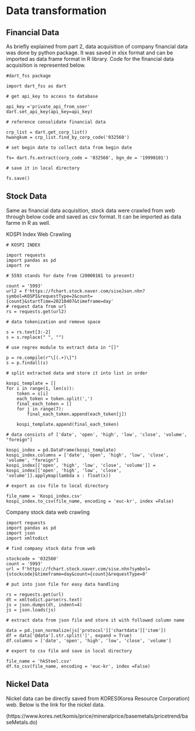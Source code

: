 # Data transformation


## Financial Data

As briefly explained from part 2, data acquisition of company financial data
was done by python package. It was saved in xlsx format and can be imported as
data frame format in R library. Code for the financial data acquisition is represented below. 


```{}
#dart_fss package

import dart_fss as dart

# get api_key to access to database

api_key ='private_api_from_user'
dart.set_api_key(api_key=api_key)

# reference consolidate financial data

crp_list = dart.get_corp_list()
hwangkum = crp_list.find_by_corp_code('032560')

# set begin date to collect data from begin date

fs= dart.fs.extract(corp_code = '032560', bgn_de = '19990101')

# save it in local directory

fs.save()

```




## Stock Data

Same as financial data acquisition, stock data were crawled from web through below code
and saved as csv format. It can be imported as data farme in R as well.


KOSPI Index Web Crawling

```{}
# KOSPI INDEX 

import requests
import pandas as pd
import re

# 5593 stands for date from (20000101 to present)

count = '5993'
url2 = f'https://fchart.stock.naver.com/siseJson.nhn?symbol=KOSPI&requestType=2&count={count}&startTime=20210407&timeframe=day'
# request data from url
rs = requests.get(url2)

# data tokenization and remove space

s = rs.text[3:-2]
s = s.replace(" ", "")

# use regrex module to extract data in "[]"

p = re.compile(r"\[(.+)\]")
s = p.findall(s)

# split extracted data and store it into list in order

kospi_template = []
for i in range(1, len(s)):
    token = s[i]
    each_token = token.split(',')
    final_each_token = []
    for j in range(7):
        final_each_token.append(each_token[j])

    kospi_template.append(final_each_token)

# data consists of ['date', 'open', 'high', 'low', 'close', 'volume', "foreign"]

kospi_index = pd.DataFrame(kospi_template)
kospi_index.columns = ['date', 'open', 'high', 'low', 'close', 'volume', "foreign"]
kospi_index[['open', 'high', 'low', 'close', 'volume']] = kospi_index[['open', 'high', 'low', 'close', 'volume']].applymap(lambda x : float(x))

# export as csv file to local directory

file_name = 'Kospi_index.csv'
kospi_index.to_csv(file_name, encoding = 'euc-kr', index =False)
```


Company stock data web crawling

```{}
import requests
import pandas as pd
import json
import xmltodict

# find company stock data from web

stockcode = '032560'
count = '5993'
url = f'https://fchart.stock.naver.com/sise.nhn?symbol={stockcode}&timeframe=day&count={count}&requestType=0'

# put into json file for easy data handling

rs = requests.get(url)
dt = xmltodict.parse(rs.text)
js = json.dumps(dt, indent=4)
js = json.loads(js)

# extract data from json file and store it with followed column name

data = pd.json_normalize(js['protocol']['chartdata']['item'])
df = data['@data'].str.split('|', expand = True)
df.columns = ['date', 'open', 'high', 'low', 'close', 'volume']

# export to csv file and save in local directory

file_name = 'hkSteel.csv'
df.to_csv(file_name, encoding = 'euc-kr', index =False)
```

## Nickel Data

Nickel data can be directly saved from KORES(Korea Resource Corporation) web. 
Below is the link for the nickel data. 

(https://www.kores.net/komis/price/mineralprice/basemetals/pricetrend/baseMetals.do)


